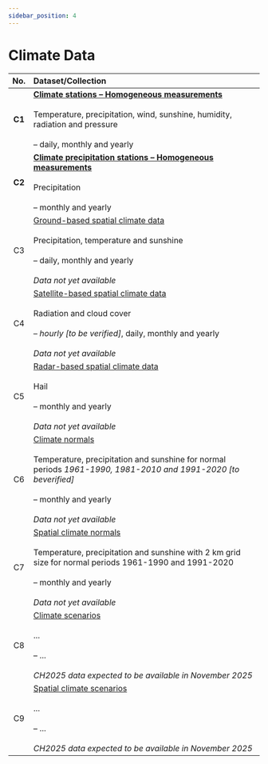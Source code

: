 ```yaml
---
sidebar_position: 4
---
```


# Climate Data

| No.    | Dataset/Collection |
|:------:|:---------|
| **C1** | [**Climate stations – Homogeneous measurements**](/c-climate-data/c1-climate-stations_homogeneous) <br></br> Temperature, precipitation, wind, sunshine, humidity, radiation and pressure <br></br> – daily, monthly and yearly |
| **C2** | [**Climate precipitation stations – Homogeneous measurements**](/c-climate-data/c2-climate-percipitation-stations_homogeneous) <br></br> Precipitation <br></br> – monthly and yearly |
| C3 | [Ground-based spatial climate data](/c-climate-data/c3-ground-based-climate-data) <br></br> Precipitation, temperature and sunshine <br></br> – daily, monthly and yearly <br></br> *Data not yet available* |
| C4 | [Satellite-based spatial climate data](/c-climate-data/c4-satellite-based-climate-data) <br></br> Radiation and cloud cover <br></br> – *hourly [to be verified]*, daily, monthly and yearly <br></br> *Data not yet available* |
| C5 | [Radar-based spatial climate data](/c-climate-data/c5-radar-based-climate-data) <br></br> Hail <br></br> – monthly and yearly <br></br> *Data not yet available* |
| C6 | [Climate normals](/c-climate-data/c6-climate-normals) <br></br> Temperature, precipitation and sunshine for normal periods *1961-1990, 1981-2010 and 1991-2020 [to beverified]* <br></br> – monthly and yearly <br></br> *Data not yet available* |
| C7 | [Spatial climate normals](c-climate-data/c7-spatial-climate-normals) <br></br> Temperature, precipitation and sunshine with 2 km grid size for normal periods 1961-1990 and 1991-2020 <br></br> – monthly and yearly <br></br> *Data not yet available* |
| C8 | [Climate scenarios](/c-climate-data/c8-climate-scenarios) <br></br> ... <br></br> – ... <br></br> *CH2025 data expected to be available in November 2025* |
| C9 | [Spatial climate scenarios](/c-climate-data/c9-spatial-climate-scenarios.md) <br></br> ... <br></br> – ... <br></br> *CH2025 data expected to be available in November 2025* |
